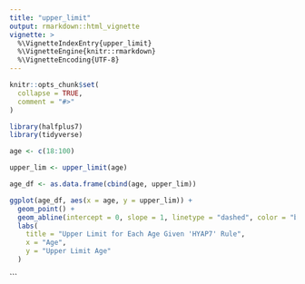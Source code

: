 ```yaml
---
title: "upper_limit"
output: rmarkdown::html_vignette
vignette: >
  %\VignetteIndexEntry{upper_limit}
  %\VignetteEngine{knitr::rmarkdown}
  %\VignetteEncoding{UTF-8}
---
```


```r
knitr::opts_chunk$set(
  collapse = TRUE,
  comment = "#>"
)
```

```r
library(halfplus7)
library(tidyverse)
```

```r
age <- c(18:100)

upper_lim <- upper_limit(age)

age_df <- as.data.frame(cbind(age, upper_lim))

ggplot(age_df, aes(x = age, y = upper_lim)) +
  geom_point() +
  geom_abline(intercept = 0, slope = 1, linetype = "dashed", color = "black") +
  labs(
    title = "Upper Limit for Each Age Given 'HYAP7' Rule",
    x = "Age",
    y = "Upper Limit Age"
  )
```
```
